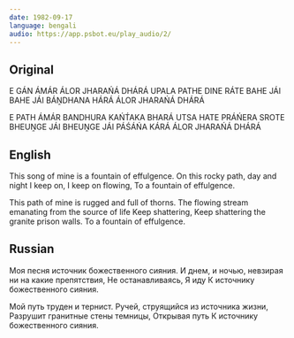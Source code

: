 ```yaml
---
date: 1982-09-17
language: bengali
audio: https://app.psbot.eu/play_audio/2/
---
```


## Original

E GÁN ÁMÁR ÁLOR JHARAŃÁ DHÁRÁ
UPALA PATHE DINE RÁTE
BAHE JÁI
BAHE JÁI BÁṊDHANA HÁRÁ
ÁLOR JHARAŃÁ DHÁRÁ

E PATH ÁMÁR BANDHURA KAŃT́AKA BHARÁ
UTSA HATE PRÁŃERA SROTE
BHEUṊGE JÁI
BHEUṊGE JÁI PÁŚÁŃA KÁRÁ
ÁLOR JHARAŃÁ DHÁRÁ

## English

This song of mine is a fountain of effulgence.
On this rocky path, day and night
I keep on,
I keep on flowing,
To a fountain of effulgence.

This path of mine is rugged and full of thorns.
The flowing stream emanating from the source of life
Keep shattering,
Keep shattering the granite prison walls.
To a fountain of effulgence.

## Russian

Моя песня источник божественного сияния.
И днем, и ночью, невзирая ни на какие препятствия,
Не останавливаясь,
Я иду
К источнику божественного сияния.

Мой путь труден и тернист.
Ручей, струящийся из источника жизни,
Разрушит гранитные стены темницы,
Открывая путь
К источнику божественного сияния.
